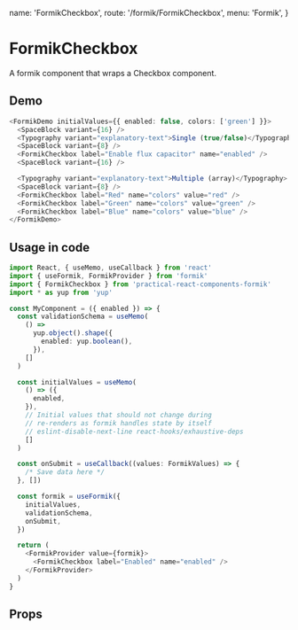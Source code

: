   name: 'FormikCheckbox',
  route: '/formik/FormikCheckbox',
  menu: 'Formik',
}


# FormikCheckbox

A formik component that wraps a Checkbox component.

## Demo

```typescript type=demo
<FormikDemo initialValues={{ enabled: false, colors: ['green'] }}>
  <SpaceBlock variant={16} />
  <Typography variant="explanatory-text">Single (true/false)</Typography>
  <SpaceBlock variant={8} />
  <FormikCheckbox label="Enable flux capacitor" name="enabled" />
  <SpaceBlock variant={16} />

  <Typography variant="explanatory-text">Multiple (array)</Typography>
  <SpaceBlock variant={8} />
  <FormikCheckbox label="Red" name="colors" value="red" />
  <FormikCheckbox label="Green" name="colors" value="green" />
  <FormikCheckbox label="Blue" name="colors" value="blue" />
</FormikDemo>
```

## Usage in code

```typescript
import React, { useMemo, useCallback } from 'react'
import { useFormik, FormikProvider } from 'formik'
import { FormikCheckbox } from 'practical-react-components-formik'
import * as yup from 'yup'

const MyComponent = ({ enabled }) => {
  const validationSchema = useMemo(
    () =>
      yup.object().shape({
        enabled: yup.boolean(),
      }),
    []
  )

  const initialValues = useMemo(
    () => ({
      enabled,
    }),
    // Initial values that should not change during
    // re-renders as formik handles state by itself
    // eslint-disable-next-line react-hooks/exhaustive-deps
    []
  )

  const onSubmit = useCallback((values: FormikValues) => {
    /* Save data here */
  }, [])

  const formik = useFormik({
    initialValues,
    validationSchema,
    onSubmit,
  })

  return (
    <FormikProvider value={formik}>
      <FormikCheckbox label="Enabled" name="enabled" />
    </FormikProvider>
  )
}
```

## Props

<Props of="FormikCheckbox" />
